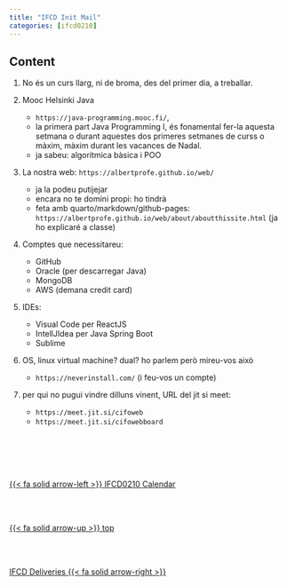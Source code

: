 ```yaml
---
title: "IFCD Init Mail"
categories: [ifcd0210]
---
```


## Content

1. No és un curs llarg, ni de broma, des del primer dia, a treballar.

2. Mooc Helsinki Java
    - `https://java-programming.mooc.fi/`, 
    - la primera part Java Programming I, és fonamental fer-la aquesta setmana o durant aquestes dos primeres setmanes de curss o màxim, màxim durant les vacances de Nadal.
    - ja sabeu: algoritmica bàsica i POO
3. La nostra web: `https://albertprofe.github.io/web/`
    - ja la podeu putijejar
    - encara no te domini propi: ho tindrà
    - feta amb quarto/markdown/github-pages: `https://albertprofe.github.io/web/about/aboutthissite.html` (ja ho explicaré a classe)
4. Comptes que necessitareu:
    - GitHub
    - Oracle (per descarregar Java)
    - MongoDB
    - AWS (demana credit card)
5. IDEs:
    - Visual Code per ReactJS
    - IntellJIdea per Java Spring Boot
    - Sublime
6. OS, linux virtual machine? dual?  ho parlem però mireu-vos això
    - `https://neverinstall.com/` (i feu-vos un compte)
7. per qui no pugui vindre dilluns vinent, URL del jit si meet:
    - `https://meet.jit.si/cifoweb`
    - `https://meet.jit.si/cifowebboard`
    
    
<!--- navLinks -->
<br><br>
<div class=row>
<br>
<div class='column left previous'>
<br>
[{{< fa solid arrow-left >}} IFCD0210 Calendar](/ifcd0210/ifcd0210calendar.qmd)
<br>
</div>
<br>
<div class='column center'>
<br>
[{{< fa solid arrow-up >}} top](#top)
<br>
</div>
<br>
<div class='column right next'>
<br>
[IFCD Deliveries  {{< fa solid arrow-right >}}](/ifcd0210/ifcd0210deliveries.qmd)
<br>
</div>
<br>
</div>

